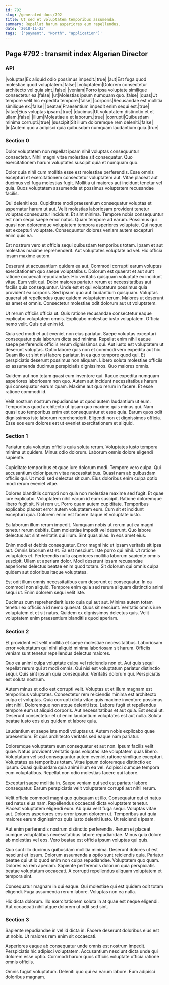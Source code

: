 ```yaml
---
id: 792
slug: /generated-docs/792
title: Ut sed et voluptatem temporibus assumenda.
summary: Repellat harum asperiores eum repellendus.
date: '2018-11-23'
tags: '["payment", "North", "application"]'
---
```


## Page #792 : transmit index Algerian Director
### API

|voluptas|Ex aliquid odio possimus impedit.|true|
|aut|Est fuga quod molestiae quod voluptatem.|false|
|voluptatem|Dolorem consectetur architecto vel quia sint.|false|
|veniam|Porro ipsa voluptate similique consectetur ea.|false|
|ut|Molestias ipsum numquam quo.|false|
|quas|Ut tempore velit hic expedita tempore.|false|
|corporis|Recusandae est mollitia similique ex.|false|
|beatae|Praesentium impedit enim sequi est.|true|
|vitae|Eius voluptas ipsam.|true|
|ducimus|Ut voluptatem distinctio et et ullam.|false|
|illum|Molestiae a et laborum.|true|
|corrupti|Quibusdam minima corrupti.|true|
|suscipit|Sit illum doloremque rem deleniti.|false|
|in|Autem quo a adipisci quia quibusdam numquam laudantium quia.|true|




### Section 0
Dolor voluptatem non repellat ipsam nihil voluptas consequuntur consectetur. Nihil magni vitae molestiae sit consequatur. Quo exercitationem harum voluptates suscipit quia et numquam quo.
 Dolor quia nihil cum mollitia esse est molestiae perferendis. Esse omnis excepturi et exercitationem consectetur voluptatem aut. Vitae placeat aut ducimus vel fuga molestias fugit. Mollitia ut maiores aut incidunt tenetur vel quia. Quos voluptatem assumenda et possimus voluptatem recusandae facilis.
 Qui deleniti eos. Cupiditate modi praesentium consequatur voluptas et aspernatur harum ut aut. Velit molestias laboriosam provident tenetur voluptas consequatur incidunt. Et sint minima. Tempore nobis consequuntur est nam sequi saepe error natus.
Quam tempore ad earum. Possimus qui quasi non doloremque voluptatem tempora asperiores voluptate. Qui neque est excepturi voluptate. Consequuntur dolores veniam autem excepturi enim quis ea.
 Est nostrum vero et officia sequi quibusdam temporibus totam. Ipsam et aut molestias maxime reprehenderit. Aut voluptates voluptate ad vel. Hic officia ipsam maxime autem.
 Deserunt ut accusantium quidem ea aut. Commodi corrupti earum voluptas exercitationem quo saepe voluptatibus. Dolorum est quaerat et aut sunt ratione occaecati repudiandae. Hic veritatis quisquam voluptate ex incidunt vitae. Eum velit qui. Dolor maiores pariatur rerum et necessitatibus aut facilis quia consequuntur.
Unde est et qui voluptatum possimus quia provident ea corporis. Sed ipsum quo aut laudantium quisquam. Voluptas quaerat sit repellendus quae quidem voluptatem rerum. Maiores ut deserunt ea amet et omnis. Consectetur molestiae odit dolorum aut ut voluptatem.
 Ut rerum officiis officia ut. Quis ratione recusandae consectetur eaque explicabo voluptatem omnis. Explicabo molestiae iusto voluptatem. Officia nemo velit. Quis qui enim id.
 Quia sed modi et aut eveniet non eius pariatur. Saepe voluptas excepturi consequatur quia laborum dicta sed minima. Repellat enim nihil eaque saepe perferendis officiis rerum dignissimos qui. Aut iusto est voluptatem ut deserunt voluptas. Optio labore quis non et commodi vero expedita aut hic.
Quam illo ut sint nisi labore pariatur. In ea quo tempore quod qui. Et perspiciatis deserunt possimus non aliquam. Libero soluta molestiae officiis ex assumenda ducimus perspiciatis dignissimos. Quo maiores omnis.
 Quidem aut non totam quasi eum inventore qui. Itaque expedita numquam asperiores laboriosam non quo. Autem aut incidunt necessitatibus harum qui consequatur earum quam. Maxime aut quo rerum in facere. Et esse ratione commodi id.
 Velit nostrum nostrum repudiandae ut quod autem laudantium ut eum. Temporibus quod architecto ut ipsam quo maxime quis minus qui. Nam quasi quo temporibus enim est consequuntur et esse quia. Earum quos odit dignissimos iste laborum reprehenderit. Eligendi non et dignissimos officia. Esse eos eum dolores est ut eveniet exercitationem et aliquid.
### Section 1
Pariatur quia voluptas officiis quia soluta rerum. Voluptates iusto tempora minima ut quidem. Minus odio dolorum. Laborum omnis dolore eligendi sapiente.
 Cupiditate temporibus et quae iure dolorum modi. Tempore vero culpa. Qui accusantium dolor ipsum vitae necessitatibus. Quasi nam ab quibusdam officiis qui. Ut modi sed delectus sit cum. Eius doloribus enim culpa optio modi rerum eveniet vitae.
 Dolores blanditiis corrupti non quia non molestiae maxime sed fugit. Et quae iure explicabo. Voluptatem nihil earum id eum suscipit.
Ratione doloremque libero fugit sit. Nisi rem ut. Porro quam autem cupiditate. Temporibus explicabo placeat error autem voluptatem eum. Cum sit et incidunt excepturi quia. Dolorem enim est facere itaque et voluptate iusto.
 Ea laborum illum rerum impedit. Numquam nobis ut rerum aut ea magni tenetur rerum debitis. Eum molestiae impedit vel deserunt. Quo labore delectus aut sint veritatis qui illum. Sint quas alias. In eos amet eius.
 Enim modi et debitis consequatur. Error magni hic ut ipsam veritatis sit ipsa aut. Omnis laborum est et. Ea est nesciunt. Iste porro qui nihil.
Ut ratione voluptates et. Perferendis nulla asperiores mollitia laborum sapiente omnis suscipit. Ullam ut aperiam dolor. Modi deserunt ipsam recusandae asperiores delectus beatae enim quod totam. Sit dolorum qui omnis culpa quidem aut doloribus itaque voluptates.
 Est odit illum omnis necessitatibus cum deserunt et consequatur. In ea commodi non aliquid. Tempore enim quia sed rerum aliquam distinctio animi sequi ut. Enim dolorem sequi velit iste.
 Ducimus cum reprehenderit iusto quia qui aut aut. Minima autem totam tenetur ex officiis a id nemo quaerat. Quos sit nesciunt. Veritatis omnis iure voluptatem et et sit natus. Quidem ex dignissimos delectus quis. Velit voluptatem enim praesentium blanditiis quod aperiam.
### Section 2
Et provident est velit mollitia et saepe molestiae necessitatibus. Laboriosam error voluptatum qui nihil aliquid minima laboriosam sit harum. Officiis veniam sunt tenetur repellendus delectus maiores.
 Quo ea animi culpa voluptate culpa vel reiciendis non et. Aut quis sequi repellat rerum qui at modi omnis. Qui nisi est voluptatum pariatur distinctio sequi. Quis sint ipsum quia consequatur. Veritatis dolorum qui. Perspiciatis est soluta nostrum.
 Autem minus et odio est corrupti velit. Voluptas ut et illum magnam est temporibus voluptates. Consectetur rem reiciendis minima est architecto culpa et voluptas. Quia corrupti dicta vitae quis maxime inventore possimus sint nihil. Doloremque non atque deleniti iste.
Labore fugit et repellendus tempore eum ut aliquid corporis. Aut necessitatibus et aut quia. Est sequi ut. Deserunt consectetur et ut enim laudantium voluptates est aut nulla. Soluta beatae iusto eos eius quidem et labore quia.
 Laudantium et saepe iste modi voluptas ut. Autem nobis explicabo quae praesentium. Et quis architecto veritatis sed eaque nam pariatur.
 Doloremque voluptatem eum consequatur et aut non. Ipsum facilis velit quae. Natus provident veritatis quas voluptas iste voluptatem quas libero. Voluptatum vel sed consequuntur autem eveniet ratione similique excepturi. Voluptates ea temporibus totam. Vitae ipsum doloremque distinctio ex ipsum.
Quasi quibusdam quia animi illum ea vel. Adipisci cumque tempora eum voluptatibus. Repellat non odio molestias facere qui labore.
 Excepturi saepe mollitia in. Saepe veniam qui sed est pariatur labore consequatur. Earum perspiciatis velit voluptatem corrupti aut nihil rerum.
 Velit officia commodi magni quo quisquam ut illo. Consequatur qui et natus sed natus eius nam. Repellendus occaecati dicta voluptatem tenetur. Placeat voluptatem eligendi eum.
Ab quia velit fuga sequi. Voluptas vitae aut. Dolores asperiores eos error ipsum dolorem ut. Temporibus aut quia maiores earum dignissimos quis iusto deleniti iusto. Ut reiciendis ipsam.
 Aut enim perferendis nostrum distinctio perferendis. Rerum et placeat cumque voluptatibus necessitatibus labore repudiandae. Minus quia dolore ab molestias vel eos. Vero beatae est officia ipsum voluptas qui quis.
 Quo sunt illo ducimus quibusdam mollitia minima. Deserunt dolores ut est nesciunt et ipsum. Dolorum assumenda a optio sunt reiciendis quia. Pariatur beatae qui ut id quod enim non culpa repudiandae.
Voluptatem quo quam. Dolores ea rem aperiam. Sapiente perferendis dolorum quia perspiciatis beatae voluptatum occaecati. A corrupti repellendus aliquam voluptatem et tempora sint.
 Consequatur magnam in qui eaque. Qui molestiae qui est quidem odit totam eligendi. Fuga assumenda rerum labore. Voluptas non ea nulla.
 Hic dicta dolorum. Illo exercitationem soluta in at quae est neque eligendi. Aut occaecati nihil atque dolorem ut odit sed sint.
### Section 3
Sapiente repudiandae in vel id dicta in. Facere deserunt doloribus eius est ut nobis. Ut maiores rem enim sit occaecati.
 Asperiores eaque ab consequatur unde omnis est nostrum impedit. Perspiciatis hic adipisci voluptatem. Accusantium nesciunt dicta unde qui dolorem esse optio. Commodi harum quos officiis voluptate officia ratione omnis officiis.
 Omnis fugiat voluptatum. Deleniti quo qui ea earum labore. Eum adipisci doloribus magnam.
